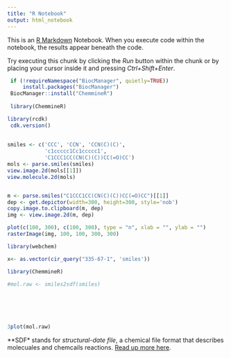 ```yaml
---
title: "R Notebook"
output: html_notebook
---
```


This is an [R Markdown](http://rmarkdown.rstudio.com) Notebook. When you execute code within the notebook, the results appear beneath the code. 

Try executing this chunk by clicking the *Run* button within the chunk or by placing your cursor inside it and pressing *Ctrl+Shift+Enter*. 


```r

 if (!requireNamespace("BiocManager", quietly=TRUE))
     install.packages("BiocManager")
 BiocManager::install("ChemmineR")
 
 library(ChemmineR)

```

```r

library(rcdk)
 cdk.version()
 
 
smiles <- c('CCC', 'CCN', 'CCN(C)(C)',
            'c1ccccc1Cc1ccccc1',
            'C1CCC1CC(CN(C)(C))CC(=O)CC')
mols <- parse.smiles(smiles)
view.image.2d(mols[[1]])
view.molecule.2d(mols)


m <- parse.smiles("C1CCC1CC(CN(C)(C))CC(=O)CC")[[1]]
dep <- get.depictor(width=300, height=300, style='nob')
copy.image.to.clipboard(m, dep)
img <- view.image.2d(m, dep)

plot(c(100, 300), c(100, 300), type = "n", xlab = "", ylab = "")
rasterImage(img, 100, 100, 300, 300)
```




```r
library(webchem)

x<- as.vector(cir_query("335-67-1", 'smiles'))

library(ChemmineR)

#mol.raw <- smiles2sdf(smiles)






3plot(mol.raw)
```

**SDF* stands for *structural-date file*, a chemical file format that describes molecuales and chemcails reactions. [Read up more here](http://www.structuralchemistry.org/pcsb/capp_cdf.php).
